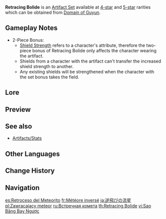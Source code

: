 {{Artifact Set Infobox
|id        = 510
|displayid = 506
|flower    = Summer Night's Bloom
|plume     = Summer Night's Finale
|sands     = Summer Night's Moment
|goblet    = Summer Night's Waterballoon
|circlet   = Summer Night's Mask
|2pcBonus  = Increases [[Shield Strength]] by 35%.
|4pcBonus  = While protected by a [[shield]], gain an additional 40% [[Normal Attack|Normal]] and [[Charged Attack]] DMG.
|source4.1 = [[Domain of Guyun]]
|source5.1 = [[Domain of Guyun]]
|source5.2 = [[Artifact Strongbox]]
|eff_att1  = Shield Strength
|eff_att2  = Normal Attack DMG Increase
|eff_att3  = Charged Attack DMG Increase
|eff_att4  = Other DMG Bonus
}}
'''Retracing Bolide''' is an [[Artifact Set]] available at [[:Category:4-Star Artifacts|4-star]] and [[:Category:5-Star Artifacts|5-star]] rarities which can be obtained from [[Domain of Guyun]].

==Gameplay Notes==
*2-Piece Bonus:
** [[Shield Strength]] refers to a character's attribute, therefore the two-piece bonus of Retracing Bolide only affects the character wearing the artifact.
** Shields from a character with the artifact can't transfer the increased shield strength to another.
** Any existing shields will be strengthened when the character with the set bonus takes the field.

==Lore==
{{ArtifactLore}}

==Preview==
{{Preview
|file    = Artifact Retracing Bolide Passive
|caption = 4-Piece Bonus
}}

==See also==
*[[Artifacts/Stats]]

==Other Languages==
{{Other Languages
|en      = Retracing Bolide
|zhs     = 逆飞的流星
|zhs_rm  = Nì Fēi de Liúxīng
|zht     = 逆飛的流星
|zht_rm  = Nì Fēi de Liúxīng
|zh_tl   = Reverse Flying Meteor
|ja      = 逆飛びの流星
|ja_rm   = Sakatobi no Ryuusei
|ja_tl   = Reverse Flying Meteor
|ko      = 날아오르는 유성
|ko_rm   = Naraoreuneun Yuseong
|ko_tl   = Flying Meteor
|es      = Retroceso del Meteorito
|es_tl   = Reverse of the Meteor
|fr      = Météore inversé
|fr_tl   = Reverse Meteor
|ru      = Встречная комета
|ru_tl   = Counter Comet
|th      = Retracing Bolide
|vi      = Sao Băng Bay Ngược
|vi_tl   = Reverse Flying Meteor
|de      = Umgekehrter Meteor
|de_tl   = Reverse Meteor
|id      = Retracing Bolide
|pt      = Meteoro Invertido
|pt_tl   = Inverted Meteor
|tr      = Geri Dönen Göktaşı
|tr_tl   = 
|it      = Meteorite inverso
|it_tl   = Inverted Meteor
}}

==Change History==
{{Change History|1.0}}

==Navigation==
{{Artifact Navbox}}

[[es:Retroceso del Meteorito]]
[[fr:Météore inversé]]
[[ja:逆飛びの流星]]
[[pl:Zawracający meteor]]
[[ru:Встречная комета]]
[[th:Retracing Bolide]]
[[vi:Sao Băng Bay Ngược]]